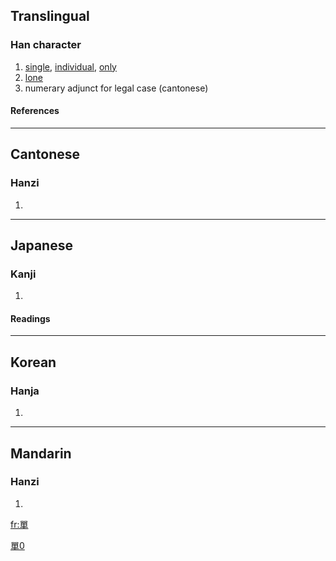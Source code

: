 {{see|单|単}}

==Translingual==
===Han character===
{{Han char|rn=30|rad=口|as=09|sn=12|four=6650<sub>6</sub>|canj=口口田十 (RRWJ)}}
# [[single]], [[individual]], [[only]]
# [[lone]]
# numerary adjunct for legal case (cantonese)
====References====
{{Han ref|kx=0200.250|dkj=03993|dj=0422.090|hdz=10654.060|uh=55AE|ud=21934|bh=B3E6|bd=46054}}
----
==Cantonese==
===Hanzi===
{{yue-hanzi|jyut=|y=daan1}}
# {{defn|Cantonese}}
----
==Japanese==
===Kanji===
{{ja-kanji|grade=|rs=口09}}
# {{defn|Japanese}} 
====Readings====
{{ja-readings|on=[[たん]] (tan)|kun=[[ひとえ]] (hitoe)}}
----
==Korean==
===Hanja===
{{ko-hanja|hangeul=[[단]], [[선]]|rv=dan, seon|mr=tan, sŏn}}
# {{defn|Korean}}
----
==Mandarin==
===Hanzi===
{{cmn-hanzi|sim=单|pin=[[dān]] (dan1)|wg=tan<sup>1</sup>}}
# {{defn|Mandarin}}

[[Category:CJKV characters simplified differently in Japan and China|單0]]

[[fr:單]]